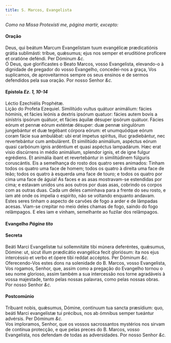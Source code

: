 ```yaml
---
title: S. Marcos, Evangelista
---
```


<em>Como na Missa Protexísti me, página martir, excepto:</em>

<h4 class="text-center">Oração</h4>
<div class="grid grid-cols-2 gap-5">
  <span class="text-justify">
    Deus, qui beátum Marcum Evangelístam tuum evangélicæ prædicatiónis grátia
    sublimásti: tríbue, quǽsumus; ejus nos semper et eruditióne profícere et
    oratióne deféndi. Per Dóminum <em>&c.</em>
  </div>
  <span class="text-justify">
    Ó Deus, que glorificastes o Beato Marcos, vosso Evangelista, elevando-o à
    dignidade de pregador do vosso Evangelho, concedei-nos a graça, Vos
    suplicamos, de aproveitarmos sempre os seus ensinos e de sermos defendidos
    pela sua oração. Por nosso Senhor <em>&c.</em>
  </span>
</div>

<h4 class="text-center">
  Epístola <em>Ez. 1, 10-14</em>
</h4>
<div class="grid grid-cols-2 gap-5">
  <span class="text-justify">Léctio Ezechiélis Prophétæ.</div>
  <span class="text-justify">Lição do Profeta Ezequiel.</div>
  <span class="text-justify">
    Similitúdo vultus quátuor animálium: fácies hóminis, et fácies leónis a
    dextris ipsórum quatuor: fácies autem bovis a sinístris ipsórum quátuor, et
    fácies áquilæ désuper ipsórum quátuor. Fácies eórum et pennæ eórum exténtæ
    désuper: duæ pennæ singulórum jungebántur et duæ tegébant córpora eórum: et
    unumquódque eórum coram fácie sua ambulábat: ubi erat ímpetus spíritus,
    illuc gradiebántur, nec revertebántur cum ambulárent. Et similitúdo
    animálium, aspéctus eórum quasi carbónum ignis ardéntium et quasi aspéctus
    lampadárum. Hæc erat visio discúrrens in médio animálium, splendor ignis, et
    de igne fulgur egrédiens. Et animália ibant et revertebántur in
    similitúdinem fúlguris coruscántis.
  </div>
  <span class="text-justify">
    Eis a semelhança do rosto dos quatro seres animados: Tinham todos os quatro
    uma face de homem; todos os quatro à direita uma face de leão; todos os
    quatro à esquerda uma face de touro; e todos os quatro por cima uma face de
    águia! As faces e as asas mostravam-se estendidas por cima; e estavam unidos
    uns aos outros por duas asas, cobrindo os corpos com as outras duas. Cada um
    deles caminhava para a frente do seu rosto, e iam até onde os impelia o
    espírito, não se voltando enquanto andavam. Estes seres tinham o aspecto de
    carvões de fogo a arder e de lâmpadas acesas. Viam-se crepitar no meio deles
    chamas de fogo, saindo do fogo relâmpagos. E eles iam e vinham, semelhante
    ao fuzilar dos relâmpagos.
  </span>
</div>

<h4 class="text-center">
  Evangelho <em>Página tito</em>
</h4>

<h4 class="text-center">Secreta</h4>
<div class="grid grid-cols-2 gap-5">
  <span class="text-justify">
    Beáti Marci Evangelístæ tui sollemnitáte tibi múnera deferéntes, quǽsumus,
    Dómine: ut, sicut illum prædicátio evangélica fecit gloriósum: ita nos ejus
    intercéssio et verbo et ópere tibi reddat accéptos. Per Dóminum <em>&c.</em>
  </div>
  <span class="text-justify">
    Oferecendo-Vos estes dons na solenidade do B. Marcos, vosso Evangelista, Vos
    rogamos, Senhor, que, assim como a pregação do Evangelho tornou o seu nome
    glorioso, assim também a sua intercessão nos torne agradáveis à vossa
    majestade, tanto pelas nossas palavras, como pelas nossas obras. Por nosso
    Senhor <em>&c.</em>
  </span>
</div>

<h4 class="text-center">Postcomúnio</h4>
<div class="grid grid-cols-2 gap-5">
  <span class="text-justify">
    Tríbuant nobis, quǽsumus, Dómine, contínuum tua sancta præsídium: quo, beáti
    Marci evangelístæ tui précibus, nos ab ómnibus semper tueántur advérsis. Per
    Dóminum <em>&c.</em>
  </div>
  <span class="text-justify">
    Vos imploramos, Senhor, que os vossos sacrossantos mystérios nos sirvam de
    contínua protecção, e que pelas preces do B. Marcos, vosso Evangelista, nos
    defendam de todas as adversidades. Por nosso Senhor <em>&c.</em>
  </span>
</div>
